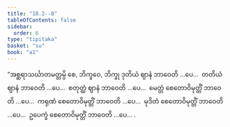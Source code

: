 ```yaml
---
title: "18.2--8"
tableOfContents: false
sidebar:
  order: 6
type: "tipitaka"
basket: "su"
book: "a1"
---
```



<DynamicBreadcrumb />

<Division number="383--389" book="a1">

<Paragraph number="441" book="a1">
“အစ္ဆရာသင်္ဃာတမတ္တမ္ပိ စေ, ဘိက္ခဝေ, ဘိက္ခု ဒုတိယံ ဈာနံ ဘာဝေတိ …ပေ…  တတိယံ ဈာနံ ဘာဝေတိ …ပေ…  စတုတ္ထံ ဈာနံ ဘာဝေတိ …ပေ…  မေတ္တံ စေတောဝိမုတ္တိံ ဘာဝေတိ …ပေ…  ကရုဏံ စေတောဝိမုတ္တိံ ဘာဝေတိ …ပေ…  မုဒိတံ စေတောဝိမုတ္တိံ ဘာဝေတိ …ပေ…  ဥပေက္ခံ စေတောဝိမုတ္တိံ ဘာဝေတိ …ပေ… .
</Paragraph>
</Division>